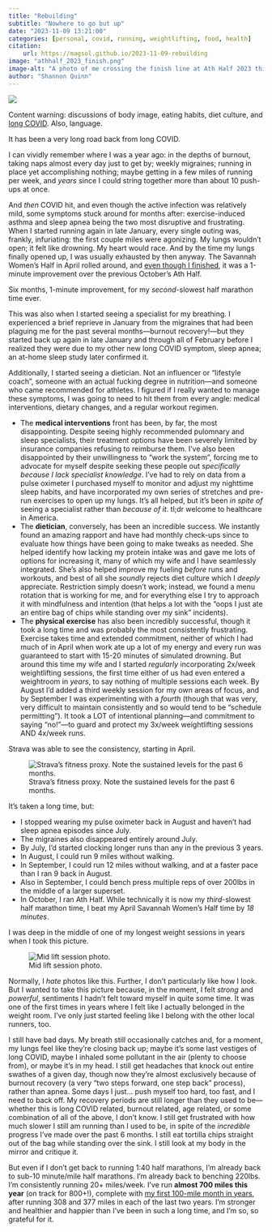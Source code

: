 ```yaml
---
title: "Rebuilding"
subtitle: "Nowhere to go but up"
date: "2023-11-09 13:21:00"
categories: [personal, covid, running, weightlifting, food, health]
citation:
    url: https://magsol.github.io/2023-11-09-rebuilding
image: "athhalf_2023_finish.png"
image-alt: "A photo of me crossing the finish line at Ath Half 2023 this past October, holding up my arms in exhausted triumph."
author: "Shannon Quinn"
---
```

![](athhalf_2023_finish.png){.preview-image fig-alt="A photo of me crossing the finish line at Ath Half 2023 this past October, holding up my arms in exhausted triumph."}

::: {.callout-warning}
Content warning: discussions of body image, eating habits, diet culture, and [long COVID](https://en.wikipedia.org/wiki/Long_COVID). Also, language.
:::

It has been a very long road back from long COVID.

I can vividly remember where I was a year ago: in the depths of burnout, taking naps almost every day just to get by; weekly migraines; running in place yet accomplishing nothing; maybe getting in a few miles of running per week, and _years_ since I could string together more than about 10 push-ups at once.

And _then_ COVID hit, and even though the active infection was relatively mild, some symptoms stuck around for months after: exercise-induced asthma and sleep apnea being the two most disruptive and frustrating. When I started running again in late January, every single outing was, frankly, infuriating: the first couple miles were agonizing. My lungs wouldn't open; it felt like drowning. My heart would race. And by the time my lungs finally opened up, I was usually exhausted by then anyway. The Savannah Women's Half in April rolled around, and [even though I finished](https://wherearethepancakes.wordpress.com/2023/04/03/three-years-later/), it was a 1-minute improvement over the previous October's Ath Half.

Six months, 1-minute improvement, for my _second_-slowest half marathon time ever.

This was also when I started seeing a specialist for my breathing. I experienced a brief reprieve in January from the migraines that had been plaguing me for the past several months---burnout recovery!---but they started back up again in late January and through all of February before I realized they were due to my other new long COVID symptom, sleep apnea; an at-home sleep study later confirmed it.

Additionally, I started seeing a dietician. Not an influencer or "lifestyle coach", someone with an actual fucking degree in nutrition---and someone who came recommended for athletes. I figured if I really wanted to manage these symptoms, I was going to need to hit them from every angle: medical interventions, dietary changes, and a regular workout regimen.

 - The **medical interventions** front has been, by far, the most disappointing. Despite seeing highly recommended pulomnary and sleep specialists, their treatment options have been severely limited by insurance companies refusing to reimburse them. I've also been disappointed by their unwillingness to "work the system", forcing me to advocate for myself despite seeking these people out _specifically because I lack specialist knowledge_. I've had to rely on data from a pulse oximeter I purchased myself to monitor and adjust my nighttime sleep habits, and have incorporated my own series of stretches and pre-run exercises to open up my lungs. It's all helped, but it's been _in spite of_ seeing a specialist rather than _because of it_. tl;dr welcome to healthcare in America.
 - The **dietician**, conversely, has been an incredible success. We instantly found an amazing rapport and have had monthly check-ups since to evaluate how things have been going to make tweaks as needed. She helped identify how lacking my protein intake was and gave me lots of options for increasing it, many of which my wife and I have seamlessly integrated. She's also helped improve my fueling _before_ runs and workouts, and best of all she _soundly_ rejects diet culture which I _deeply_ appreciate. Restriction simply doesn't work; instead, we found a menu rotation that is working for me, and for everything else I try to approach it with mindfulness and intention (that helps a lot with the "oops I just ate an entire bag of chips while standing over my sink" incidents).
 - The **physical exercise** has also been incredibly successful, though it took a long time and was probably the most consistently frustrating. Exercise takes time and extended commitment, neither of which I had much of in April when work ate up a lot of my energy and every run was guaranteed to start with 15-20 minutes of simulated drowning. But around this time my wife and I started _regularly_ incorporating 2x/week weightlifting sessions, the first time either of us had even entered a weightroom in _years_, to say nothing of multiple sessions each week. By August I'd added a third weekly session for my own areas of focus, and by September I was experimenting with a _fourth_ (though that was very, very difficult to maintain consistently and so would tend to be "schedule permitting"). It took a LOT of intentional planning---and commitment to saying "no!"---to guard and protect my 3x/week weightlifting sessions AND 4x/week runs.

Strava was able to see the consistency, starting in April.

![Strava's fitness proxy. Note the sustained levels for the past 6 months.](strava_fitness.png){fig-alt="A line plot showing Strava's proprietary fitness indicator over the last calendary year. It increases sharply in March and April and remains there through the rest of the  year."}

It's taken a long time, but:

 - I stopped wearing my pulse oximeter back in August and haven't had sleep apnea episodes since July.
 - The migraines also disappeared entirely around July.
 - By July, I'd started clocking longer runs than any in the previous 3 years.
 - In August, I could run 9 miles without walking.
 - In September, I could run 12 miles without walking, and at a faster pace than I ran 9 back in August.
 - Also in September, I could bench press multiple reps of over 200lbs in the middle of a larger superset.
 - In October, I ran Ath Half. While technically it is now my _third_-slowest half marathon time, I beat my April Savannah Women's Half time by _18 minutes_.

I was deep in the middle of one of my longest weight sessions in years when I took this picture.

![Mid lift session photo.](me_gym.jpg){fig-alt="A picture of me in the middle of a weightlifting session, looking sweaty and tired and strong and self-conscious."}

Normally, I _hate_ photos like this. Further, I don't particularly like how I look. But I wanted to take this picture because, in the moment, I felt _strong_ and _powerful_, sentiments I hadn't felt toward myself in quite some time. It was one of the first times in years where I felt like I actually belonged in the weight room. I've only just started feeling like I belong with the other local runners, too.

I still have bad days. My breath still occasionally catches and, for a moment, my lungs feel like they're closing back up; maybe it's some last vestiges of long COVID, maybe I inhaled some pollutant in the air (plenty to choose from), or maybe it's in my head. I still get headaches that knock out entire swathes of a given day, though now they're almost exclusively because of burnout recovery (a very "two steps forward, one step back" process), rather than apnea. Some days I just... push myself too hard, too fast, and I need to back off. My recovery periods are still longer than they used to be---whether this is long COVID related, burnout related, age related, or some combination of all of the above, I don't know. I still get frustrated with how much slower I still am running than I used to be, in spite of the _incredible_ progress I've made over the past 6 months. I still eat tortilla chips straight out of the bag while standing over the sink. I still look at my body in the mirror and critique it.

But even if I don't get back to running 1:40 half marathons, I'm already back to sub-10 minute/mile half marathons. I'm already back to benching 220lbs. I'm consistently running 20+ miles/week. I've run **almost 700 miles this year** (on track for 800+!), complete with [my first 100-mile month in years](https://wherearethepancakes.wordpress.com/2023/10/05/return-of-the-100-mile-month/), after running 308 and 377 miles in each of the last two years. I'm stronger and healthier and happier than I've been in such a long time, and I'm so, so grateful for it.